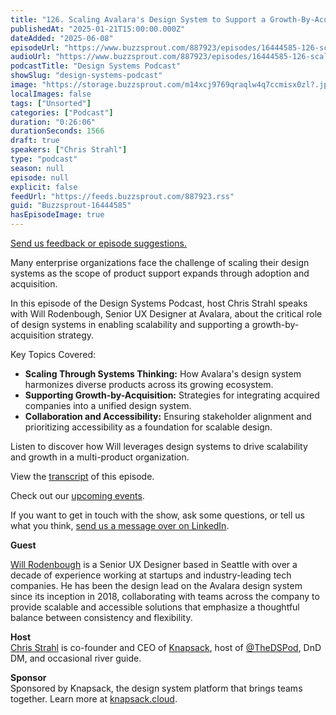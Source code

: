 ```yaml
---
title: "126. Scaling Avalara's Design System to Support a Growth-By-Acquisition Strategy"
publishedAt: "2025-01-21T15:00:00.000Z"
dateAdded: "2025-06-08"
episodeUrl: "https://www.buzzsprout.com/887923/episodes/16444585-126-scaling-avalara-s-design-system-to-support-a-growth-by-acquisition-strategy.mp3"
audioUrl: "https://www.buzzsprout.com/887923/episodes/16444585-126-scaling-avalara-s-design-system-to-support-a-growth-by-acquisition-strategy.mp3"
podcastTitle: "Design Systems Podcast"
showSlug: "design-systems-podcast"
image: "https://storage.buzzsprout.com/m14xcj9769qraqlw4q7ccmisx0zl?.jpg"
localImages: false
tags: ["Unsorted"]
categories: ["Podcast"]
duration: "0:26:06"
durationSeconds: 1566
draft: true
speakers: ["Chris Strahl"]
type: "podcast"
season: null
episode: null
explicit: false
feedUrl: "https://feeds.buzzsprout.com/887923.rss"
guid: "Buzzsprout-16444585"
hasEpisodeImage: true
---
```

[Send us feedback or episode suggestions.](https://www.buzzsprout.com/twilio/text_messages/887923/open_sms)

Many enterprise organizations face the challenge of scaling their design systems as the scope of product support expands through adoption and acquisition.

In this episode of the Design Systems Podcast, host Chris Strahl speaks with Will Rodenbough, Senior UX Designer at Avalara, about the critical role of design systems in enabling scalability and supporting a growth-by-acquisition strategy.

Key Topics Covered:

-   **Scaling Through Systems Thinking:** How Avalara's design system harmonizes diverse products across its growing ecosystem.
-   **Supporting Growth-by-Acquisition:** Strategies for integrating acquired companies into a unified design system.
-   **Collaboration and Accessibility:** Ensuring stakeholder alignment and prioritizing accessibility as a foundation for scalable design.

Listen to discover how Will leverages design systems to drive scalability and growth in a multi-product organization.

View the [transcript](https://docs.google.com/document/d/1hguOAnMaIP2uILEJZ8B2L5SOnytaE2tesfjk-oUDUn4/edit?tab=t.0#heading=h.afxkp5vfx0s) of this episode.

Check out our [upcoming events](https://www.knapsack.cloud/events).

If you want to get in touch with the show, ask some questions, or tell us what you think, [send us a message over on LinkedIn](https://www.linkedin.com/showcase/design-systems-podcast/?viewAsMember=true).  
  
**Guest**

[Will Rodenbough](https://www.linkedin.com/in/willrodenbough/) is a Senior UX Designer based in Seattle with over a decade of experience working at startups and industry-leading tech companies. He has been the design lead on the Avalara design system since its inception in 2018, collaborating with teams across the company to provide scalable and accessible solutions that emphasize a thoughtful balance between consistency and flexibility.

**Host**  
[Chris Strahl](https://www.linkedin.com/in/chrisstrahl/) is co-founder and CEO of [Knapsack](https://www.knapsack.cloud/), host of [@TheDSPod](https://twitter.com/thedspod), DnD DM, and occasional river guide.  
  
**Sponsor**  
Sponsored by Knapsack, the design system platform that brings teams together. Learn more at [knapsack.cloud](https://www.knapsack.cloud/?utm_source=podcast).

